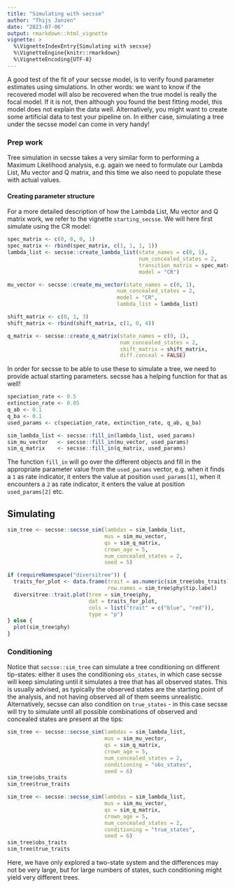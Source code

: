 ```yaml
---
title: "Simulating with secsse"
author: "Thijs Janzen"
date: "2023-07-06"
output: rmarkdown::html_vignette
vignette: >
  %\VignetteIndexEntry{Simulating with secsse}
  %\VignetteEngine{knitr::rmarkdown}
  %\VignetteEncoding{UTF-8}
---
```


A good test of the fit of your secsse model, is to verify found parameter 
estimates using simulations. In other words: we want to know if the recovered
model will also be recovered when the true model is really the focal model. If 
it is not, then although you found the best fitting model, this model does not
explain the data well. 
Alternatively, you might want to create some artificial data to test your
pipeline on. In either case, simulating a tree under the secsse model can come
in very handy!

### Prep work

Tree simulation in secsse takes a very similar form to performing a Maximum
Likelihood analysis, e.g. again we need to formulate our Lambda List, Mu vector
and Q matrix, and this time we also need to populate these with actual values.

#### Creating parameter structure

For a more detailed description of how the Lambda List, Mu vector and Q matrix
work, we refer to the vignette `starting_secsse`. We will here first simulate
using the CR model:

```r
spec_matrix <- c(0, 0, 0, 1)
spec_matrix <- rbind(spec_matrix, c(1, 1, 1, 1))
lambda_list <- secsse::create_lambda_list(state_names = c(0, 1),
                                          num_concealed_states = 2,
                                          transition_matrix = spec_matrix,
                                          model = "CR")

mu_vector <- secsse::create_mu_vector(state_names = c(0, 1),
                                   num_concealed_states = 2,
                                   model = "CR",
                                   lambda_list = lambda_list)

shift_matrix <- c(0, 1, 3)
shift_matrix <- rbind(shift_matrix, c(1, 0, 4))

q_matrix <- secsse::create_q_matrix(state_names = c(0, 1),
                                    num_concealed_states = 2,
                                    shift_matrix = shift_matrix,
                                    diff.conceal = FALSE)
```

In order for secsse to be able to use these to simulate a tree, we need to 
provide actual starting parameters. secsse has a helping function for that as
well!

```r
speciation_rate <- 0.5
extinction_rate <- 0.05
q_ab <- 0.1
q_ba <- 0.1
used_params <- c(speciation_rate, extinction_rate, q_ab, q_ba)

sim_lambda_list <- secsse::fill_in(lambda_list, used_params)
sim_mu_vector   <- secsse::fill_in(mu_vector, used_params)
sim_q_matrix    <- secsse::fill_in(q_matrix, used_params)
```

The function `fill_in` will go over the different objects and fill in the 
appropriate parameter value from the `used_params` vector, e.g. when it finds a
`1` as rate indicator, it enters the value at position `used_params[1]`, when 
it encounters a `2` as rate indicator, it enters the value at position 
`used_params[2]` etc.

## Simulating

```r
sim_tree <- secsse::secsse_sim(lambdas = sim_lambda_list,
                               mus = sim_mu_vector,
                               qs = sim_q_matrix,
                               crown_age = 5,
                               num_concealed_states = 2,
                               seed = 5)

if (requireNamespace("diversitree")) {
  traits_for_plot <- data.frame(trait = as.numeric(sim_tree$obs_traits),
                                row.names = sim_tree$phy$tip.label)
  diversitree::trait.plot(tree = sim_tree$phy,
                          dat = traits_for_plot,
                          cols = list("trait" = c("blue", "red")),
                          type = "p")
} else {
  plot(sim_tree$phy)
}

```

### Conditioning

Notice that `secsse::sim_tree` can simulate a tree conditioning on different
tip-states: either it uses the conditioning `obs_states`, in which case secsse
will keep simulating until it simulates a tree that has all observed states. 
This is usually advised, as typically the observed states are the starting point
of the analysis, and not having observed all of them seems unrealistic.
Alternatively, secsse can also condition on `true_states` - in this case secsse
will try to simulate until all possible combinations of observed and concealed
states are present at the tips:

```r
sim_tree <- secsse::secsse_sim(lambdas = sim_lambda_list,
                               mus = sim_mu_vector,
                               qs = sim_q_matrix,
                               crown_age = 5,
                               num_concealed_states = 2,
                               conditioning = "obs_states",
                               seed = 6)
sim_tree$obs_traits
sim_tree$true_traits

sim_tree <- secsse::secsse_sim(lambdas = sim_lambda_list,
                               mus = sim_mu_vector,
                               qs = sim_q_matrix,
                               crown_age = 5,
                               num_concealed_states = 2,
                               conditioning = "true_states",
                               seed = 6)
sim_tree$obs_traits
sim_tree$true_traits
```

Here, we have only explored a two-state system and the differences may not be 
very large, but for large numbers of states, such conditioning might yield very
different trees.

